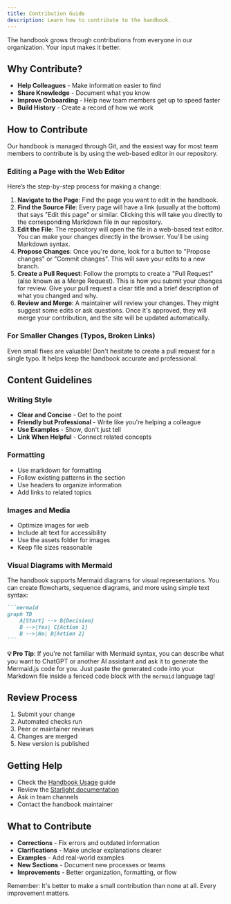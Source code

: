 ```yaml
---
title: Contribution Guide
description: Learn how to contribute to the handbook.
---
```


The handbook grows through contributions from everyone in our organization. Your input makes it better.

## Why Contribute?

- **Help Colleagues** - Make information easier to find
- **Share Knowledge** - Document what you know
- **Improve Onboarding** - Help new team members get up to speed faster
- **Build History** - Create a record of how we work

## How to Contribute

Our handbook is managed through Git, and the easiest way for most team members to contribute is by using the web-based editor in our repository.

### Editing a Page with the Web Editor

Here’s the step-by-step process for making a change:

1.  **Navigate to the Page**: Find the page you want to edit in the handbook.
2.  **Find the Source File**: Every page will have a link (usually at the bottom) that says "Edit this page" or similar. Clicking this will take you directly to the corresponding Markdown file in our repository.
3.  **Edit the File**: The repository will open the file in a web-based text editor. You can make your changes directly in the browser. You'll be using Markdown syntax.
4.  **Propose Changes**: Once you're done, look for a button to "Propose changes" or "Commit changes". This will save your edits to a new branch.
5.  **Create a Pull Request**: Follow the prompts to create a "Pull Request" (also known as a Merge Request). This is how you submit your changes for review. Give your pull request a clear title and a brief description of what you changed and why.
6.  **Review and Merge**: A maintainer will review your changes. They might suggest some edits or ask questions. Once it's approved, they will merge your contribution, and the site will be updated automatically.

### For Smaller Changes (Typos, Broken Links)

Even small fixes are valuable! Don't hesitate to create a pull request for a single typo. It helps keep the handbook accurate and professional.

## Content Guidelines

### Writing Style

- **Clear and Concise** - Get to the point
- **Friendly but Professional** - Write like you're helping a colleague
- **Use Examples** - Show, don't just tell
- **Link When Helpful** - Connect related concepts

### Formatting

- Use markdown for formatting
- Follow existing patterns in the section
- Use headers to organize information
- Add links to related topics

### Images and Media

- Optimize images for web
- Include alt text for accessibility
- Use the assets folder for images
- Keep file sizes reasonable

### Visual Diagrams with Mermaid

The handbook supports Mermaid diagrams for visual representations. You can create flowcharts, sequence diagrams, and more using simple text syntax:

````markdown
```mermaid
graph TD
    A[Start] --> B{Decision}
    B -->|Yes| C[Action 1]
    B -->|No| D[Action 2]
```
````

**💡 Pro Tip**: If you're not familiar with Mermaid syntax, you can describe what you want to ChatGPT or another AI assistant and ask it to generate the Mermaid.js code for you. Just paste the generated code into your Markdown file inside a fenced code block with the `mermaid` language tag!

## Review Process

1. Submit your change
2. Automated checks run
3. Peer or maintainer reviews
4. Changes are merged
5. New version is published

## Getting Help

- Check the [Handbook Usage](/about-handbook/usage) guide
- Review the [Starlight documentation](https://starlight.astro.build/)
- Ask in team channels
- Contact the handbook maintainer

## What to Contribute

- **Corrections** - Fix errors and outdated information
- **Clarifications** - Make unclear explanations clearer
- **Examples** - Add real-world examples
- **New Sections** - Document new processes or teams
- **Improvements** - Better organization, formatting, or flow

Remember: It's better to make a small contribution than none at all. Every improvement matters.
